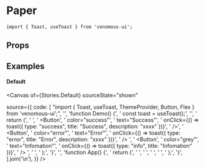 
<Meta of={Stories} />

# Paper

```tsx
import { Toast, useToast } from 'venomous-ui';
```

## Props

<Controls />

## Examples

#### Default

<Canvas of={Stories.Default} sourceState="shown"

source={{
    code: [
      "import { Toast, useToast, ThemeProvider, Button, Flex } from 'venomous-ui';",
      '',
      'function Demo() {',
      '  const toast = useToast();',
      '',
      '  return (',
      '    <Flex row>',
      '      <Button',
      '        color="success"',
      '        text="Success"',
      '        onClick={() => toast({ type: "success", title: "Success", description: "xxxx" })}',
      '      />',
      '      <Button',
      '        color="error"',
      '        text="Error"',
      '        onClick={() => toast({ type: "error", title: "Error", description: "xxxx" })}',
      '      /> ',
      '      <Button',
      '        color="grey"',
      '        text="Infomation"',
      '        onClick={() => toast({ type: "info", title: "Infomation" })}',
      '      /> ',
      '    </Flex>',
      '  );',
      '}',
            '',
      'function App() {',
      '  return (',
      '    <ThemeProvider>',
      '      <Toast position="bottom-right" />',
      '      <Demo />',
      '    </ThemeProvider>',
      '  );',
      '}',
    ].join('\n'),
  }}
/>
